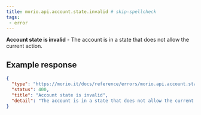 ```yaml
---
title: morio.api.account.state.invalid # skip-spellcheck
tags:
 - error
---
```



<!-- MORIO_AUTO_GENERATED_CONTENT_STARTS - Manual changes made below will be overwritten skip-spellcheck -->
__Account state is invalid__ - The account is in a state that does not allow the current action.
<!-- MORIO_AUTO_GENERATED_CONTENT_ENDS - Manual changes made above will be overwritten skip-spellcheck -->


<!-- MORIO_AUTO_GENERATED_CONTENT_STARTS - Manual changes made below will be overwritten skip-spellcheck -->
## Example response

```json
{
  "type": "https://morio.it/docs/reference/errors/morio.api.account.state.invalid",
  "status": 400,
  "title": "Account state is invalid",
  "detail": "The account is in a state that does not allow the current action."
}
```
<!-- MORIO_AUTO_GENERATED_CONTENT_ENDS - Manual changes made above will be overwritten skip-spellcheck -->
